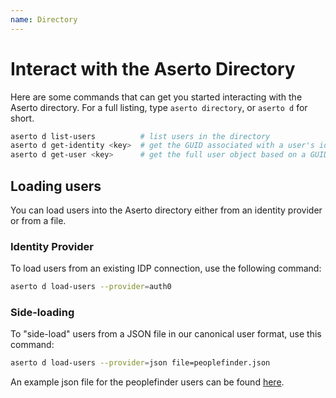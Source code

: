 ```yaml
---
name: Directory
---
```


# Interact with the Aserto Directory

Here are some commands that can get you started interacting with the Aserto directory.
For a full listing, type `aserto directory`, or `aserto d` for short.

```bash
aserto d list-users          # list users in the directory
aserto d get-identity <key>  # get the GUID associated with a user's identity key (e.g. email)
aserto d get-user <key>      # get the full user object based on a GUID or a key
```

## Loading users

You can load users into the Aserto directory either from an identity provider or from a file.

### Identity Provider

To load users from an existing IDP connection, use the following command:

```bash
aserto d load-users --provider=auth0
```

### Side-loading

To "side-load" users from a JSON file in our canonical user format, use this command:

```bash
aserto d load-users --provider=json file=peoplefinder.json
```

An example json file for the peoplefinder users can be found [here](https://raw.githubusercontent.com/aserto-dev/aserto-cli/main/assets/peoplefinder.json).
